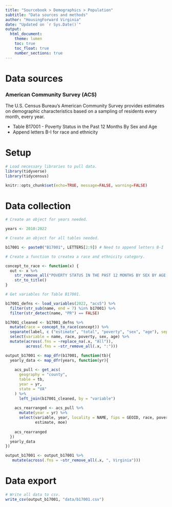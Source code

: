 ```yaml
---
title: "Sourcebook > Demographics > Population"
subtitle: "Data sources and methods"
author: "HousingForward Virginia"
date: "Updated on `r Sys.Date()`"
output:
  html_document:
    theme: lumen
    toc: true
    toc_float: true
    number_sections: true
---
```


# Data sources

### American Community Survey (ACS) {.unnumbered}

The U.S. Census Bureau's American Community Survey provides estimates on demographic characteristics based on a sampling of residents every month, every year.

* Table B17001 - Poverty Status in the Past 12 Months By Sex and Age
+ Append letters B-I for race and ethnicity

# Setup
```r
# Load necessary libraries to pull data.
library(tidyverse)
library(tidycensus)

knitr::opts_chunk$set(echo=TRUE, message=FALSE, warning=FALSE)
```

# Data collection
```r

# Create an object for years needed.

years <- 2010:2022

# Create an object for all tables needed.

b17001 <- paste0("B17001", LETTERS[2:9]) # Need to append letters B-I

# Create a function to createa a race and ethnicity category.

concept_to_race <- function(x) {
  out <- x %>%
    str_remove_all("POVERTY STATUS IN THE PAST 12 MONTHS BY SEX BY AGE \\(|\\)") %>%
    str_to_title()
}

# Get variables for Table B17001.

b17001_defns <- load_variables(2022, "acs5") %>%
  filter(str_sub(name, end = 7) %in% b17001) %>%
  filter(str_detect(name, "PR") == FALSE)

b17001_cleaned <- b17001_defns %>%
  mutate(race = concept_to_race(concept)) %>%
  separate(label, c ("estimate", "total", "poverty", "sex", "age"), sep = "!!") %>%
  select(variable = name, race, poverty, sex, age) %>%
  mutate(across(.fns = ~replace_na(.x, "All")),
         across(.fns = ~str_remove_all(.x, ":")))

output_b17001 <- map_dfr(b17001, function(tb){
  yearly_data <- map_dfr(years, function(yr){
    
    acs_pull <- get_acs(
      geography = "county",
      table = tb,
      year = yr,
      state = "VA"
    ) %>%
      left_join(b17001_cleaned, by = "variable")
    
    acs_rearranged <- acs_pull %>%
      mutate(year = yr) %>%
      select(variable, year, locality = NAME, fips = GEOID, race, poverty, age,
             estimate, moe)
    
    acs_rearranged
  })
  yearly_data
})

output_b17001 <- output_b17001 %>%
   mutate(across(.fns = ~str_remove_all(.x, ", Virginia")))
```

# Data export
```r
# Write all data to csv.
write_csv(output_b17001, "data/b17001.csv")
```